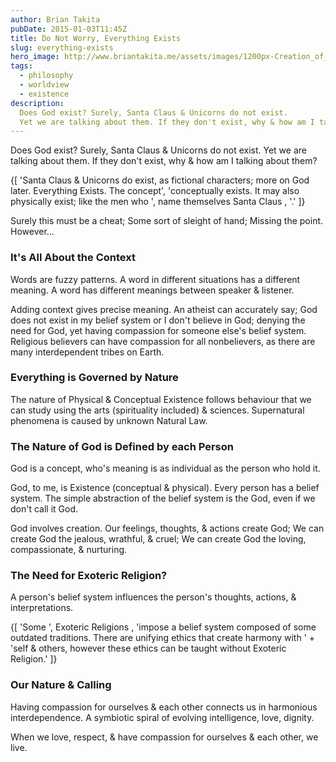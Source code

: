 ```yaml
---
author: Brian Takita
pubDate: 2015-01-03T11:45Z
title: Do Not Worry, Everything Exists
slug: everything-exists
hero_image: http://www.briantakita.me/assets/images/1200px-Creation_of_Adam.jpg
tags:
  - philosophy
  - worldview
  - existence
description:
  Does God exist? Surely, Santa Claus & Unicorns do not exist.
  Yet we are talking about them. If they don't exist, why & how am I talking about them? Santa Claus & Unicorns do exist, as fictional characters; more on God later. Everything Exists. The concept conceptually exists. It may also physically exist; like the men who name themselves Santa Claus.
---
```


Does God exist? Surely, Santa Claus & Unicorns do not exist. Yet we are talking about them. If they don't exist, why
& how am I talking about them?

<p>
	{[
		'Santa Claus & Unicorns do exist, as fictional characters; more on God later. Everything Exists. The concept',
		'conceptually exists. It may also physically exist; like the men who ',
		<A_target_blank href="http://www.huffingtonpost.com/2014/12/23/real-santas_n_6366974.html">
			name themselves Santa Claus
		</A_target_blank>,
		'.'
	]}
</p>

Surely this must be a cheat; Some sort of sleight of hand; Missing the point. However...

### It's All About the Context

Words are fuzzy patterns. A word in different situations has a different meaning. A word has different meanings
between speaker & listener.

Adding context gives precise meaning. An atheist can accurately say; God does not exist in my belief system or I
don't believe in God; denying the need for God, yet having compassion for someone else's belief system. Religious
believers can have compassion for all nonbelievers, as there are many interdependent tribes on Earth.

### Everything is Governed by Nature

The nature of Physical & Conceptual Existence follows behaviour that we can study using the arts (spirituality
included) & sciences. Supernatural phenomena is caused by unknown Natural Law.

### The Nature of God is Defined by each Person

God is a concept, who's meaning is as individual as the person who hold it.

God, to me, is Existence (conceptual & physical). Every person has a belief system. The simple abstraction of the
belief system is the God, even if we don't call it God.

God involves creation. Our feelings, thoughts, & actions create God; We can create God the jealous, wrathful, &
cruel; We can create God the loving, compassionate, & nurturing.

### The Need for Exoteric Religion?

A person's belief system influences the person's thoughts, actions, & interpretations.

<p>
	{[
		'Some ',
		<A_target_blank href="http://en.wikipedia.org/wiki/Exoteric">
			Exoteric Religions
		</A_target_blank>,
		'impose a belief system composed of some outdated traditions. There are unifying ethics that create harmony with ' +
		'self & others, however these ethics can be taught without Exoteric Religion.'
	]}
</p>

### Our Nature & Calling

Having compassion for ourselves & each other connects us in harmonious interdependence. A symbiotic spiral of
evolving intelligence, love, dignity.

When we love, respect, & have compassion for ourselves & each other, we live.
